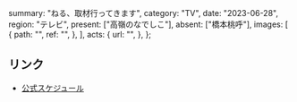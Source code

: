   summary: "ねる、取材行ってきます",
  category: "TV",
  date: "2023-06-28",
  region: "テレビ",
  present: ["高嶺のなでしこ"],
  absent: ["橋本桃呼"],
  images: [
    {
      path: "",
      ref: "",
    },
  ],
  acts: {
    url: "",
  },
};

## リンク

- [公式スケジュール](https://takanenonadeshiko.jp/?p=1053)
